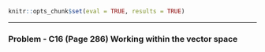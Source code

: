 

```{r setup, include=FALSE}
knitr::opts_chunk$set(eval = TRUE, results = TRUE)
```
--------------------------------------------------------------------------------
### Problem  - C16 (Page 286) Working within the vector space

\begin{bmatrix} 1 & 2 & 3 & 4 \\
-1 & 0 & 1 & 3 \\
0 & 1 & -2 & 1 \\
5 & 4 & -2 & -3 \\
\end{bmatrix}